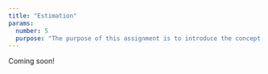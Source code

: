 ```yaml
---
title: "Estimation"
params:
  number: 5
  purpose: "The purpose of this assignment is to introduce the concept of maximum likelihood estimation, which is the estimation approach we'll be using in class to estimate our choice models."
---
```


Coming soon!
